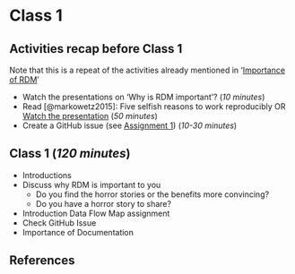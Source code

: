 # Class 1 {#class1}

::: callout-important
## Activities recap before Class 1

Note that this is a repeat of the activities already mentioned in '[Importance of RDM](https://estherplomp.github.io/TNW-RDM-101/02-Importance-of-RDM.html)'

-   Watch the presentations on 'Why is RDM important'? (*10 minutes*)
-   Read [@markowetz2015]: Five selfish reasons to work reproducibly OR [Watch the presentation](https://youtu.be/1Y_oIjlH-yg?t=355) (*50 minutes*)
-   Create a GitHub issue (see [Assignment 1](https://estherplomp.github.io/TNW-RDM-101/03-Assignment-GitHub-1.html)) (*10-30 minutes*)
:::

## **Class 1 (*120 minutes*)**

-   Introductions
-   Discuss why RDM is important to you
    -   Do you find the horror stories or the benefits more convincing?
    -   Do you have a horror story to share?
-   Introduction Data Flow Map assignment
-   Check GitHub Issue
-   Importance of Documentation

## References {-}
